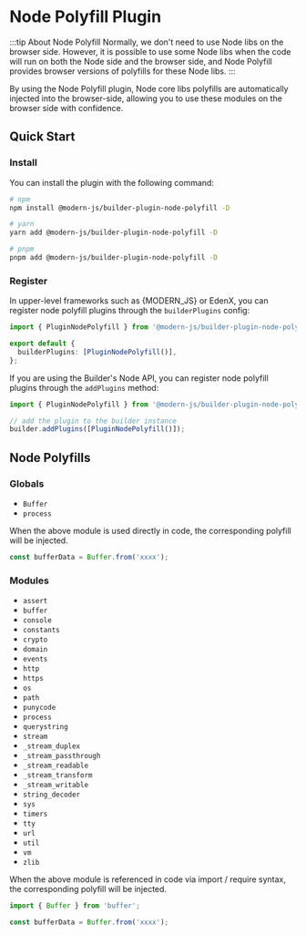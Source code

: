 # Node Polyfill Plugin

:::tip About Node Polyfill
Normally, we don't need to use Node libs on the browser side. However, it is possible to use some Node libs when the code will run on both the Node side and the browser side, and Node Polyfill provides browser versions of polyfills for these Node libs.
:::

By using the Node Polyfill plugin, Node core libs polyfills are automatically injected into the browser-side, allowing you to use these modules on the browser side with confidence.

## Quick Start

### Install

You can install the plugin with the following command:

```bash
# npm
npm install @modern-js/builder-plugin-node-polyfill -D

# yarn
yarn add @modern-js/builder-plugin-node-polyfill -D

# pnpm
pnpm add @modern-js/builder-plugin-node-polyfill -D
```

### Register

In upper-level frameworks such as {MODERN_JS} or EdenX, you can register node polyfill plugins through the `builderPlugins` config:

```ts
import { PluginNodePolyfill } from '@modern-js/builder-plugin-node-polyfill';

export default {
  builderPlugins: [PluginNodePolyfill()],
};
```

If you are using the Builder's Node API, you can register node polyfill plugins through the `addPlugins` method:

```js
import { PluginNodePolyfill } from '@modern-js/builder-plugin-node-polyfill';

// add the plugin to the builder instance
builder.addPlugins([PluginNodePolyfill()]);
```

## Node Polyfills

### Globals

- `Buffer`
- `process`

When the above module is used directly in code, the corresponding polyfill will be injected.

```ts
const bufferData = Buffer.from('xxxx');
```

### Modules

- `assert`
- `buffer`
- `console`
- `constants`
- `crypto`
- `domain`
- `events`
- `http`
- `https`
- `os`
- `path`
- `punycode`
- `process`
- `querystring`
- `stream`
- `_stream_duplex`
- `_stream_passthrough`
- `_stream_readable`
- `_stream_transform`
- `_stream_writable`
- `string_decoder`
- `sys`
- `timers`
- `tty`
- `url`
- `util`
- `vm`
- `zlib`

When the above module is referenced in code via import / require syntax, the corresponding polyfill will be injected.

```ts
import { Buffer } from 'buffer';

const bufferData = Buffer.from('xxxx');
```
